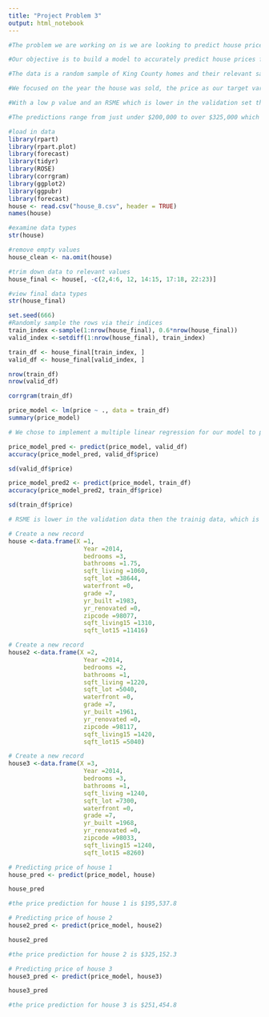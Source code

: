 ```yaml
---
title: "Project Problem 3"
output: html_notebook
---
```


```r
#The problem we are working on is we are looking to predict house price data in King County
```

```r
#Our objective is to build a model to accurately predict house prices for King Country homes for Jacob Kawalski and better help him understand the local #real estate market
```

```r
#The data is a random sample of King County homes and their relevant sales data. This includes in total the ID, year, month, day, day of week, price, #number of bedrooms & bathrooms, the square footage of the home & lot, the number of floors of the house, whether or not the house has a waterfront  #view, the number of times the house has been viewed, the condition of the house, the grade of the house based on the King County rating scale, the #square footage of the house minus the basement & the basement itself, the year the house was built, the year the house was renovated, the zip code of #the house, the latitude and longitude of the house, and the living room area and lot size in 2015 to gauge renovations
```

```r
#We focused on the year the house was sold, the price as our target variable, the number of bedrooms & bathrooms, the square footage of the house & lot, #whether or not the house is a waterfront property, the grade from the King County rating scale, the year the house was built & renovated (if relevant), #the zip code, and the square footage of the living room and lot in 2015 because we felt these variables would best predict the price of a home and #correlated well with price without being too many to cause concern of over fitting the data to the model
```

```r
#With a low p value and an RSME which is lower in the validation set then it is in the training set, we believe that this regression model is providing us with fairly accurate predictions of the house values given our input variables.

#The predictions range from just under $200,000 to over $325,000 which from our understanding is fairly accurate for the Seattle real estate market circa 2014-15.
```

```r
#load in data
library(rpart)
library(rpart.plot)
library(forecast)
library(tidyr)
library(ROSE)
library(corrgram)
library(ggplot2)
library(ggpubr)
library(forecast)
house <- read.csv("house_8.csv", header = TRUE)
names(house)
```
```r
#examine data types
str(house)
```

```r
#remove empty values
house_clean <- na.omit(house)
```

```r
#trim down data to relevant values
house_final <- house[, -c(2,4:6, 12, 14:15, 17:18, 22:23)]
```

```r
#view final data types
str(house_final)
```
```r
set.seed(666)
#Randomly sample the rows via their indices
train_index <-sample(1:nrow(house_final), 0.6*nrow(house_final))
valid_index <-setdiff(1:nrow(house_final), train_index)

train_df <- house_final[train_index, ]
valid_df <- house_final[valid_index, ]

nrow(train_df)
nrow(valid_df)

corrgram(train_df)
```

```r
price_model <- lm(price ~ ., data = train_df)
summary(price_model)

# We chose to implement a multiple linear regression for our model to predict King County home prices. We chose this because regression analysis has advantages in being able to determine relative impacts of multiple variables on the target variable. The model is significant because the p value: p < .01
```

```r
price_model_pred <- predict(price_model, valid_df)
accuracy(price_model_pred, valid_df$price)

sd(valid_df$price)
```

```r
price_model_pred2 <- predict(price_model, train_df)
accuracy(price_model_pred2, train_df$price)

sd(train_df$price)

# RSME is lower in the validation data then the trainig data, which is a good indicator. Overall our model has suitable accuracy, is statistically significant, and can be validated by our RMSE values as well.
```

```r
# Create a new record
house <-data.frame(X =1,
                     Year =2014,
                     bedrooms =3,
                     bathrooms =1.75,
                     sqft_living =1060,
                     sqft_lot =38644,
                     waterfront =0,
                     grade =7,
                     yr_built =1983,
                     yr_renovated =0,
                     zipcode =98077,
                     sqft_living15 =1310,
                     sqft_lot15 =11416)
```

```r
# Create a new record
house2 <-data.frame(X =2,
                     Year =2014,
                     bedrooms =2,
                     bathrooms =1,
                     sqft_living =1220,
                     sqft_lot =5040,
                     waterfront =0,
                     grade =7,
                     yr_built =1961,
                     yr_renovated =0,
                     zipcode =98117,
                     sqft_living15 =1420,
                     sqft_lot15 =5040)
```

```r
# Create a new record
house3 <-data.frame(X =3,
                     Year =2014,
                     bedrooms =3,
                     bathrooms =1,
                     sqft_living =1240,
                     sqft_lot =7300,
                     waterfront =0,
                     grade =7,
                     yr_built =1968,
                     yr_renovated =0,
                     zipcode =98033,
                     sqft_living15 =1240,
                     sqft_lot15 =8260)
```

```r
# Predicting price of house 1
house_pred <- predict(price_model, house)

house_pred

#the price prediction for house 1 is $195,537.8
```

```r
# Predicting price of house 2
house2_pred <- predict(price_model, house2)

house2_pred

#the price prediction for house 2 is $325,152.3
```

```r
# Predicting price of house 3
house3_pred <- predict(price_model, house3)

house3_pred

#the price prediction for house 3 is $251,454.8
```


